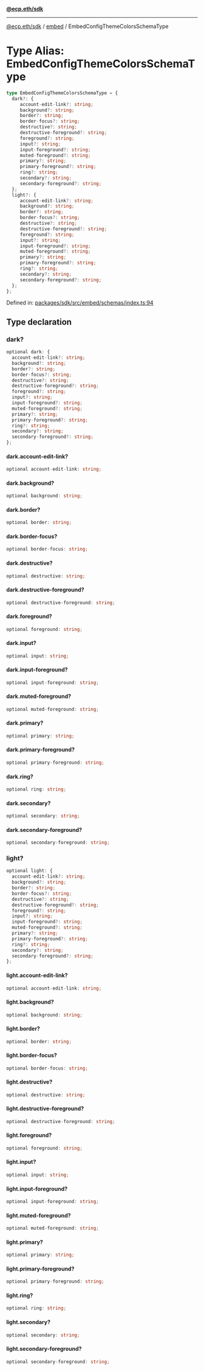 [**@ecp.eth/sdk**](../../index.mdx)

***

[@ecp.eth/sdk](/sdk-reference/index.mdx) / [embed](/sdk-reference/embed/index.mdx) / EmbedConfigThemeColorsSchemaType

# Type Alias: EmbedConfigThemeColorsSchemaType

```ts
type EmbedConfigThemeColorsSchemaType = {
  dark?: {
     account-edit-link?: string;
     background?: string;
     border?: string;
     border-focus?: string;
     destructive?: string;
     destructive-foreground?: string;
     foreground?: string;
     input?: string;
     input-foreground?: string;
     muted-foreground?: string;
     primary?: string;
     primary-foreground?: string;
     ring?: string;
     secondary?: string;
     secondary-foreground?: string;
  };
  light?: {
     account-edit-link?: string;
     background?: string;
     border?: string;
     border-focus?: string;
     destructive?: string;
     destructive-foreground?: string;
     foreground?: string;
     input?: string;
     input-foreground?: string;
     muted-foreground?: string;
     primary?: string;
     primary-foreground?: string;
     ring?: string;
     secondary?: string;
     secondary-foreground?: string;
  };
};
```

Defined in: [packages/sdk/src/embed/schemas/index.ts:94](https://github.com/ecp-eth/comments-monorepo/blob/main/packages/sdk/src/embed/schemas/index.ts#L94)

## Type declaration

### dark?

```ts
optional dark: {
  account-edit-link?: string;
  background?: string;
  border?: string;
  border-focus?: string;
  destructive?: string;
  destructive-foreground?: string;
  foreground?: string;
  input?: string;
  input-foreground?: string;
  muted-foreground?: string;
  primary?: string;
  primary-foreground?: string;
  ring?: string;
  secondary?: string;
  secondary-foreground?: string;
};
```

#### dark.account-edit-link?

```ts
optional account-edit-link: string;
```

#### dark.background?

```ts
optional background: string;
```

#### dark.border?

```ts
optional border: string;
```

#### dark.border-focus?

```ts
optional border-focus: string;
```

#### dark.destructive?

```ts
optional destructive: string;
```

#### dark.destructive-foreground?

```ts
optional destructive-foreground: string;
```

#### dark.foreground?

```ts
optional foreground: string;
```

#### dark.input?

```ts
optional input: string;
```

#### dark.input-foreground?

```ts
optional input-foreground: string;
```

#### dark.muted-foreground?

```ts
optional muted-foreground: string;
```

#### dark.primary?

```ts
optional primary: string;
```

#### dark.primary-foreground?

```ts
optional primary-foreground: string;
```

#### dark.ring?

```ts
optional ring: string;
```

#### dark.secondary?

```ts
optional secondary: string;
```

#### dark.secondary-foreground?

```ts
optional secondary-foreground: string;
```

### light?

```ts
optional light: {
  account-edit-link?: string;
  background?: string;
  border?: string;
  border-focus?: string;
  destructive?: string;
  destructive-foreground?: string;
  foreground?: string;
  input?: string;
  input-foreground?: string;
  muted-foreground?: string;
  primary?: string;
  primary-foreground?: string;
  ring?: string;
  secondary?: string;
  secondary-foreground?: string;
};
```

#### light.account-edit-link?

```ts
optional account-edit-link: string;
```

#### light.background?

```ts
optional background: string;
```

#### light.border?

```ts
optional border: string;
```

#### light.border-focus?

```ts
optional border-focus: string;
```

#### light.destructive?

```ts
optional destructive: string;
```

#### light.destructive-foreground?

```ts
optional destructive-foreground: string;
```

#### light.foreground?

```ts
optional foreground: string;
```

#### light.input?

```ts
optional input: string;
```

#### light.input-foreground?

```ts
optional input-foreground: string;
```

#### light.muted-foreground?

```ts
optional muted-foreground: string;
```

#### light.primary?

```ts
optional primary: string;
```

#### light.primary-foreground?

```ts
optional primary-foreground: string;
```

#### light.ring?

```ts
optional ring: string;
```

#### light.secondary?

```ts
optional secondary: string;
```

#### light.secondary-foreground?

```ts
optional secondary-foreground: string;
```

